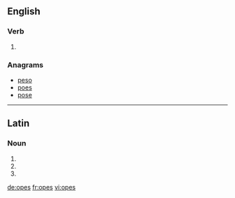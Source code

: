 ==English==

===Verb===
{{head|en|verb form}}

# {{en-third-person singular of|ope}}

===Anagrams===
* [[peso#English|peso]]
* [[poes#English|poes]]
* [[pose#English|pose]]

----

==Latin==

===Noun===
{{la-noun-form|opēs}}

# {{inflection of|ops||nom|p|lang=la}}
# {{inflection of|ops||acc|p|lang=la}}
# {{inflection of|ops||voc|p|lang=la}}

[[de:opes]]
[[fr:opes]]
[[vi:opes]]